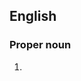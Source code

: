 {{also|guanyin|Guanyin|Guānyīn}}
==English==

===Proper noun===
{{en-proper noun|head=Guan Yin}}

# {{alternative spelling of|en|Guanyin}}